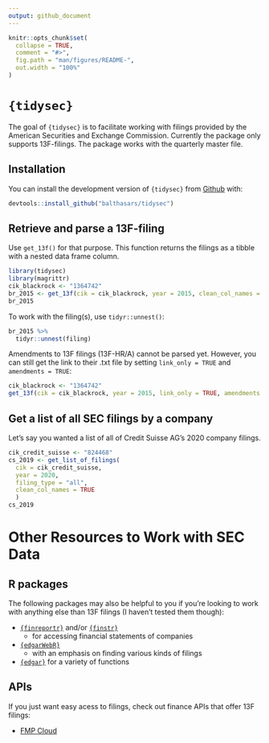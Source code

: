 ```yaml
---
output: github_document
---
```


<!-- README.md is generated from README.Rmd. Please edit that file -->

```r
knitr::opts_chunk$set(
  collapse = TRUE,
  comment = "#>",
  fig.path = "man/figures/README-",
  out.width = "100%"
)
```

# `{tidysec}`

<!-- badges: start -->
<!-- badges: end -->

The goal of `{tidysec}` is to facilitate working with filings provided by the American Securities and Exchange Commission. Currently the package only supports 13F-filings. The package works with the quarterly master file.

## Installation

You can install the development version of `{tidysec}` from [Github](https://github.com/balthasars/tidysec) with:

``` r
devtools::install_github("balthasars/tidysec")
```

## Retrieve and parse a 13F-filing

Use `get_13f()` for that purpose.
This function returns the filings as a tibble with a nested data frame column.

```r
library(tidysec)
library(magrittr)
cik_blackrock <- "1364742"
br_2015 <- get_13f(cik = cik_blackrock, year = 2015, clean_col_names = FALSE, amendments = FALSE)
br_2015
```

To work with the filing(s), use `tidyr::unnest()`:

```r
br_2015 %>% 
  tidyr::unnest(filing)
```


Amendments to 13F filings (13F-HR/A) cannot be parsed yet.
However, you can still get the link to their .txt file by setting `link_only = TRUE` and `amendments = TRUE`:

```r
cik_blackrock <- "1364742"
get_13f(cik = cik_blackrock, year = 2015, link_only = TRUE, amendments = TRUE)
```


## Get a list of all SEC filings by a company

Let's say you wanted a list of all of Credit Suisse AG's 2020 company filings. 

```r
cik_credit_suisse <- "824468"
cs_2019 <- get_list_of_filings(
  cik = cik_credit_suisse, 
  year = 2020, 
  filing_type = "all",
  clean_col_names = TRUE 
  )
cs_2019
```

# Other Resources to Work with SEC Data

## R packages
The following packages may also be helpful to you if you're looking to work with anything else than 13F filings (I haven't tested them though):

- [`{finreportr}`](https://github.com/sewardlee337/finreportr) and/or [`{finstr}`](https://github.com/bergant/finstr)
  - for accessing financial statements of companies
- [`{edgarWebR}`](https://github.com/mwaldstein/edgarWebR)
  - with an emphasis on finding various kinds of filings
- [`{edgar}`](https://cran.r-project.org/web/packages/edgar/) for a variety of functions
  
## APIs

If you just want easy acess to filings, check out finance APIs that offer 13F filings:

- [FMP Cloud](https://fmpcloud.io)
